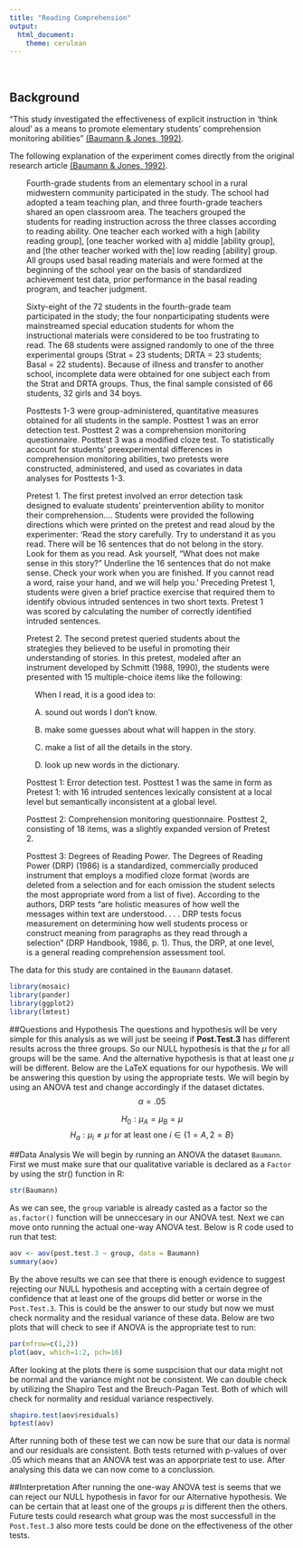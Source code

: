```yaml
---
title: "Reading Comprehension"
output: 
  html_document:
    theme: cerulean
---
```


<br />

## Background

"This study investigated the effectiveness of explicit instruction in 'think aloud' as a means to promote elementary students' comprehension monitoring abilities" [(Baumann & Jones, 1992)](http://jlr.sagepub.com/content/24/2/143.full.pdf).

The following explanation of the experiment comes directly from the original research article [(Baumann & Jones, 1992)](http://jlr.sagepub.com/content/24/2/143.full.pdf).

<div style="padding-left:30px; padding-right:30px;">

Fourth-grade students from an elementary school in a rural midwestern community participated in the study. The school had adopted a team teaching plan, and three fourth-grade teachers shared an open classroom area. The teachers grouped the students for reading instruction across the three classes according to reading ability. One teacher each worked with a high [ability reading group], [one teacher worked with a] middle [ability group], and [the other teacher worked with the] low reading [ability] group. All groups used basal reading materials and were formed at the beginning of the school year on the basis of standardized achievement test data, prior performance in the basal reading program, and teacher judgment.

Sixty-eight of the 72 students in the fourth-grade team participated in the study; the four nonparticipating students were mainstreamed special education students for whom the instructional materials were considered to be too frustrating to read. The 68 students were assigned randomly to one of the three experimental groups (Strat = 23 students; DRTA = 23 students; Basal = 22 students). Because of illness and transfer to another school, incomplete data were obtained for one subject each from the Strat and DRTA groups. Thus, the final sample consisted of 66 students, 32 girls and 34 boys.

Posttests 1-3 were group-administered, quantitative measures obtained
for all students in the sample. Posttest 1 was an error detection test. Posttest 2 was a comprehension monitoring questionnaire. Posttest 3 was a modified cloze test. To statistically account for students'
preexperimental differences in comprehension monitoring abilities, two pretests were constructed, administered, and used as covariates in data analyses for Posttests 1-3.

Pretest 1. The first pretest involved an error detection task designed to evaluate students' preintervention ability to monitor their comprehension.... Students were provided the following directions which were printed on the pretest and read aloud by the experimenter: 'Read the story carefully. Try to understand it as you read. There will be 16 sentences that do not belong in the story. Look for them as you read. Ask yourself, "What does not make sense in this story?" Underline the 16 sentences that do not make sense. Check your work when you are finished. If you cannot read a
word, raise your hand, and we will help you.' Preceding Pretest 1, students were given a brief practice exercise that required them to identify obvious intruded sentences in two short texts. Pretest 1 was scored by calculating the number of correctly identified intruded sentences.

Pretest 2. The second pretest queried students about the strategies they believed to be useful in promoting their understanding of stories. In this pretest, modeled after an instrument developed by Schmitt (1988, 1990), the students were presented with 15 multiple-choice items like the following:

<div style="padding-left:15px;">
When I read, it is a good idea to:

A. sound out words I don't know.

B. make some guesses about what will happen in the story.

C. make a list of all the details in the story.

D. look up new words in the dictionary.

</div>

Posttest 1: Error detection test. Posttest 1 was the same in form as Pretest 1: with 16 intruded sentences lexically consistent at a local level but semantically inconsistent at a global level. 

Posttest 2: Comprehension monitoring questionnaire. Posttest 2, consisting of 18 items, was a slightly expanded version of Pretest 2. 

Posttest 3: Degrees of Reading Power. The Degrees of Reading Power (DRP)
(1986) is a standardized, commercially produced instrument that employs a modified cloze format (words are deleted from a selection and for each omission the student selects the most appropriate word from a list of five). According to the authors, DRP tests "are holistic measures of how well the messages within text are understood. . . . DRP tests focus measurement on determining how well students process or construct meaning from paragraphs as they read through a selection" (DRP Handbook, 1986, p. 1). Thus, the DRP, at one level, is a general reading comprehension assessment tool.

</div>

The data for this study are contained in the `Baumann` dataset.
```r
library(mosaic)
library(pander)
library(ggplot2)
library(lmtest)
```

##Questions and Hypothesis
The questions and hypothesis will be very simple for this analysis as we will just be seeing if **Post.Test.3** has different results across the three groups. So our NULL hypothesis is that the $\mu$ for all groups will be the same. And the alternative hypothesis is that at least one $\mu$ will be different. Below are the LaTeX equations for our hypothesis. We will be answering this question by using the appropriate tests. We will begin by using an ANOVA test and change accordingly if the dataset dictates. 
$$
\alpha = .05
$$

$$
  H_0: \mu_A = \mu_B = \mu
$$
$$
  H_a: \mu_i \neq \mu \ \text{for at least one}\ i\in\{1=A,2=B\}
$$

##Data Analysis
We will begin by running an ANOVA the dataset `Baumann`. First we must make sure that our qualitative variable is declared as a `Factor` by using the str() function in R:

```r
str(Baumann)
```

As we can see, the `group` variable is already casted as a factor so the `as.factor()` function will be unneccesary in our ANOVA test. Next we can move onto running the actual one-way ANOVA test. Below is R code used to run that test:

```r
aov <- aov(post.test.3 ~ group, data = Baumann)
summary(aov)
```

By the above results we can see that there is enough evidence to suggest rejecting our NULL hypothesis and accepting with a certain degree of confidence that at least one of the groups did better or worse in the `Post.Test.3`. This is could be the answer to our study but now we must check normality and the residual variance of these data. Below are two plots that will check to see if ANOVA is the appropriate test to run:

```r
par(mfrow=c(1,2))
plot(aov, which=1:2, pch=16)
```

After looking at the plots there is some suspcision that our data might not be normal and the variance might not be consistent. We can double check by utilizing the Shapiro Test and the Breuch-Pagan Test. Both of which will check for normality and residual variance respectively. 

```r
shapiro.test(aov$residuals)
bptest(aov)
```

After running both of these test we can now be sure that our data is normal and our residuals are consistent. Both tests returned with p-values of over .05 which means that an ANOVA test was an apporpriate test to use. After analysing this data we can now come to a conclussion. 

##Interpretation
After running the one-way ANOVA test is seems that we can reject our NULL hypothesis in favor for our Alternative hypothesis. We can be certain that at least one of the groups $\mu$ is different then the others. Future tests could research what group was the most successfull in the `Post.Test.3` also more tests could be done on the effectiveness of the other tests. 